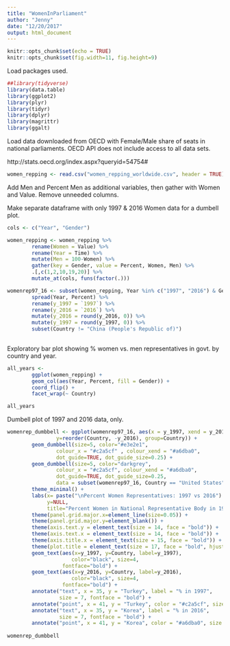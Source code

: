 ```yaml
---
title: "WomenInParliament"
author: "Jenny"
date: "12/20/2017"
output: html_document
---
```


```r
knitr::opts_chunk$set(echo = TRUE)
knitr::opts_chunk$set(fig.width=11, fig.height=9) 
```

Load packages used.

```r
##library(tidyverse)
library(data.table)
library(ggplot2)
library(plyr)
library(tidyr)
library(dplyr)
library(magrittr)
library(ggalt)
```


Load data downloaded from OECD with Female/Male share of seats in national parliaments. OECD API does not include access to all data sets.

http://stats.oecd.org/index.aspx?queryid=54754#
```r
women_repping <- read.csv("women_repping_worldwide.csv", header = TRUE)
```


Add Men and Percent Men as additional variables, then gather with Women and Value. Remove unneeded columns.

Make separate dataframe with only 1997 & 2016 Women data for a dumbell plot.
```r
cols <- c("Year", "Gender")

women_repping <- women_repping %>%
        rename(Women = Value) %>%
        rename(Year = Time) %>%
        mutate(Men = 100-Women) %>%
        gather(key = Gender, value = Percent, Women, Men) %>%
        .[,c(1,2,10,19,20)] %>%
        mutate_at(cols, funs(factor(.)))

womenrep97_16 <- subset(women_repping, Year %in% c("1997", "2016") & Gender == "Women") %>%
        spread(Year, Percent) %>%
        rename(y_1997 = `1997`) %>%
        rename(y_2016 = `2016`) %>%
        mutate(y_2016 = round(y_2016, 0)) %>%
        mutate(y_1997 = round(y_1997, 0)) %>%
        subset(Country != "China (People's Republic of)")
        
```

Exploratory bar plot showing % women vs. men representatives in govt. by country and year.

```r
all_years <- 
        ggplot(women_repping) +
        geom_col(aes(Year, Percent, fill = Gender)) +
        coord_flip() +
        facet_wrap(~ Country)

all_years
```



Dumbell plot of 1997 and 2016 data, only.

```r
womenrep_dumbbell <- ggplot(womenrep97_16, aes(x = y_1997, xend = y_2016, 
                y=reorder(Country, -y_2016), group=Country)) + 
        geom_dumbbell(size=5, color="#e3e2e1", 
                colour_x = "#c2a5cf" , colour_xend = "#a6dba0",
                dot_guide=TRUE, dot_guide_size=0.25) +
        geom_dumbbell(size=5, color="darkgrey", 
                colour_x = "#c2a5cf", colour_xend = "#a6dba0",
                dot_guide=TRUE, dot_guide_size=0.25, 
                data = subset(womenrep97_16, Country == "United States")) +
        theme_minimal() +
        labs(x= paste("\nPercent Women Representatives: 1997 vs 2016") , 
             y=NULL, 
             title="Percent Women in National Representative Body in 1997 & 2016") +
        theme(panel.grid.major.x=element_line(size=0.05)) +
        theme(panel.grid.major.y=element_blank()) +
        theme(axis.text.y = element_text(size = 14, face = "bold")) +
        theme(axis.text.x = element_text(size = 14, face = "bold")) +
        theme(axis.title.x = element_text(size = 15, face = "bold")) +
        theme(plot.title = element_text(size = 17, face = "bold", hjust = .5)) +
        geom_text(aes(x=y_1997, y=Country, label=y_1997),
                     color="black", size=4, 
                  fontface="bold") +
        geom_text(aes(x=y_2016, y=Country, label=y_2016),
                     color="black", size=4, 
                  fontface="bold") +
        annotate("text", x = 35, y = "Turkey", label = "% in 1997", 
                 size = 7, fontface = "bold") +
        annotate("point", x = 41, y = "Turkey", color = "#c2a5cf", size = 4.5) +
        annotate("text", x = 35, y = "Korea", label = "% in 2016", 
                 size = 7, fontface = "bold") +
        annotate("point", x = 41, y = "Korea", color = "#a6dba0", size = 4.5)
        
womenrep_dumbbell
```

